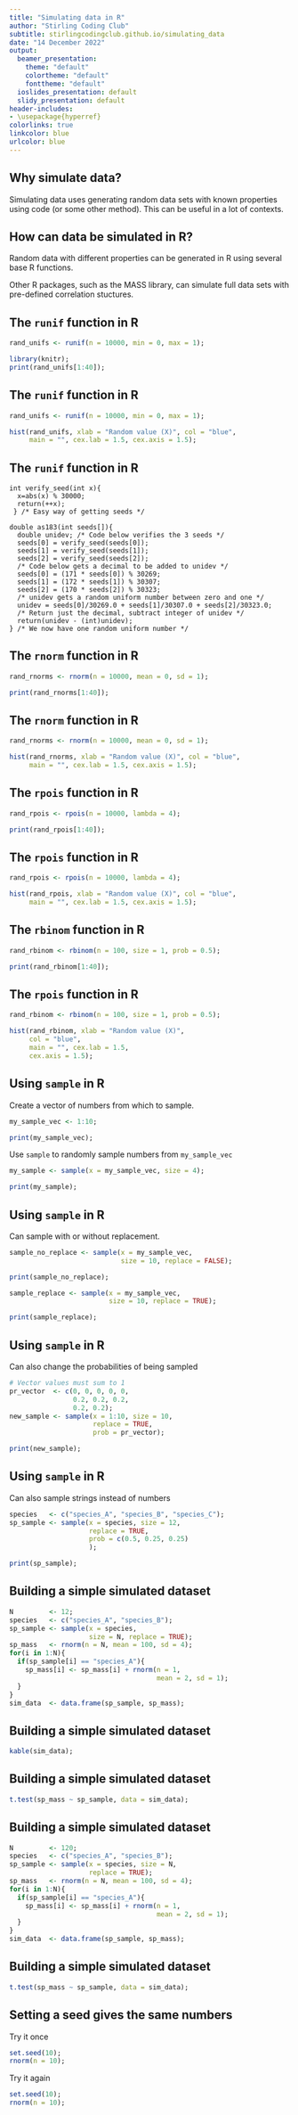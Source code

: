```yaml
---
title: "Simulating data in R"
author: "Stirling Coding Club"
subtitle: stirlingcodingclub.github.io/simulating_data
date: "14 December 2022"
output:
  beamer_presentation:
    theme: "default"
    colortheme: "default"
    fonttheme: "default"
  ioslides_presentation: default
  slidy_presentation: default
header-includes:
- \usepackage{hyperref}
colorlinks: true
linkcolor: blue
urlcolor: blue
---
```



## Why simulate data?

Simulating data uses generating random data sets with known properties using code (or some other method). This can be useful in a lot of contexts.

\begin{itemize}
\item Better understand statistical methods
\item Plan ahead for actual data collection
\item Visualise data sets and distributions
\item Run some statistical analyses (randomisation)
\end{itemize}

## How can data be simulated in R?

Random data with different properties can be generated in R using several base R functions.

\begin{itemize}
\item `runif` generates random values from a uniform distribution. \pause
\item `rnorm` generates random values from a normal distribution. \pause
\item `rpois` generates random values from a poisson distribution. \pause
\item `rbinom` generates random values from a binomial distribution. \pause
\item `sample` samples values from any given vector with or without replacement.
\end{itemize}

Other R packages, such as the MASS library, can simulate full data sets with pre-defined correlation stuctures.

## The `runif` function in R

```r
rand_unifs <- runif(n = 10000, min = 0, max = 1);
```

```r
library(knitr);
print(rand_unifs[1:40]);
```

## The `runif` function in R

```r
rand_unifs <- runif(n = 10000, min = 0, max = 1);
```

```r
hist(rand_unifs, xlab = "Random value (X)", col = "blue",
     main = "", cex.lab = 1.5, cex.axis = 1.5);
```

## The `runif` function in R

\small

```
int verify_seed(int x){
  x=abs(x) % 30000;
  return(++x);
 } /* Easy way of getting seeds */

double as183(int seeds[]){
  double unidev; /* Code below verifies the 3 seeds */
  seeds[0] = verify_seed(seeds[0]);
  seeds[1] = verify_seed(seeds[1]);
  seeds[2] = verify_seed(seeds[2]);
  /* Code below gets a decimal to be added to unidev */
  seeds[0] = (171 * seeds[0]) % 30269;
  seeds[1] = (172 * seeds[1]) % 30307;
  seeds[2] = (170 * seeds[2]) % 30323;
  /* unidev gets a random uniform number between zero and one */
  unidev = seeds[0]/30269.0 + seeds[1]/30307.0 + seeds[2]/30323.0;
  /* Return just the decimal, subtract integer of unidev */
  return(unidev - (int)unidev);
} /* We now have one random uniform number */
```

## The `rnorm` function in R

```r
rand_rnorms <- rnorm(n = 10000, mean = 0, sd = 1);
```

```r
print(rand_rnorms[1:40]);
```

## The `rnorm` function in R

```r
rand_rnorms <- rnorm(n = 10000, mean = 0, sd = 1);
```

```r
hist(rand_rnorms, xlab = "Random value (X)", col = "blue",
     main = "", cex.lab = 1.5, cex.axis = 1.5);
```

## The `rpois` function in R

```r
rand_rpois <- rpois(n = 10000, lambda = 4);
```

```r
print(rand_rpois[1:40]);
```

## The `rpois` function in R

```r
rand_rpois <- rpois(n = 10000, lambda = 4);
```

```r
hist(rand_rpois, xlab = "Random value (X)", col = "blue",
     main = "", cex.lab = 1.5, cex.axis = 1.5);
```

## The `rbinom` function in R

```r
rand_rbinom <- rbinom(n = 100, size = 1, prob = 0.5);
```

```r
print(rand_rbinom[1:40]);
```

## The `rpois` function in R

```r
rand_rbinom <- rbinom(n = 100, size = 1, prob = 0.5);
```

```r
hist(rand_rbinom, xlab = "Random value (X)", 
     col = "blue",
     main = "", cex.lab = 1.5, 
     cex.axis = 1.5);
```


## Using `sample` in R

Create a vector of numbers from which to sample.

```r
my_sample_vec <- 1:10;
```

```r
print(my_sample_vec);
```
\pause
Use `sample` to randomly sample numbers from `my_sample_vec`

```r
my_sample <- sample(x = my_sample_vec, size = 4);
```

```r
print(my_sample);
```


## Using `sample` in R

Can sample with or without replacement.

```r
sample_no_replace <- sample(x = my_sample_vec, 
                            size = 10, replace = FALSE);
```

```r
print(sample_no_replace);
```
\pause
```r
sample_replace <- sample(x = my_sample_vec, 
                         size = 10, replace = TRUE);
```

```r
print(sample_replace);
```

## Using `sample` in R

Can also change the probabilities of being sampled

```r
# Vector values must sum to 1
pr_vector  <- c(0, 0, 0, 0, 0, 
                0.2, 0.2, 0.2, 
                0.2, 0.2);
new_sample <- sample(x = 1:10, size = 10, 
                     replace = TRUE, 
                     prob = pr_vector);
```

```r
print(new_sample);
```

## Using `sample` in R

Can also sample strings instead of numbers

```r
species   <- c("species_A", "species_B", "species_C");
sp_sample <- sample(x = species, size = 12, 
                    replace = TRUE, 
                    prob = c(0.5, 0.25, 0.25) 
                    );
```

```r
print(sp_sample);
```


## Building a simple simulated dataset

\small

```r
N         <- 12;
species   <- c("species_A", "species_B");
sp_sample <- sample(x = species, 
                    size = N, replace = TRUE);
sp_mass   <- rnorm(n = N, mean = 100, sd = 4);
for(i in 1:N){
  if(sp_sample[i] == "species_A"){
    sp_mass[i] <- sp_mass[i] + rnorm(n = 1, 
                                     mean = 2, sd = 1);
  }
}
sim_data  <- data.frame(sp_sample, sp_mass);
```

## Building a simple simulated dataset

```r
kable(sim_data);
```

## Building a simple simulated dataset

```r
t.test(sp_mass ~ sp_sample, data = sim_data);
```


## Building a simple simulated dataset

\small

```r
N         <- 120;
species   <- c("species_A", "species_B");
sp_sample <- sample(x = species, size = N, 
                    replace = TRUE);
sp_mass   <- rnorm(n = N, mean = 100, sd = 4);
for(i in 1:N){
  if(sp_sample[i] == "species_A"){
    sp_mass[i] <- sp_mass[i] + rnorm(n = 1, 
                                     mean = 2, sd = 1);
  }
}
sim_data  <- data.frame(sp_sample, sp_mass);
```

## Building a simple simulated dataset

```r
t.test(sp_mass ~ sp_sample, data = sim_data);
```

## Setting a seed gives the same numbers

Try it once

```r
set.seed(10);
rnorm(n = 10);
```

Try it again

```r
set.seed(10);
rnorm(n = 10);
```
